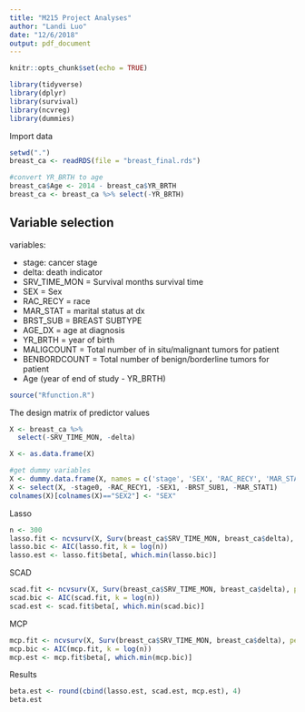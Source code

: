 ```yaml
---
title: "M215 Project Analyses"
author: "Landi Luo"
date: "12/6/2018"
output: pdf_document
---
```


```r
knitr::opts_chunk$set(echo = TRUE)
```

```r
library(tidyverse)
library(dplyr)
library(survival)
library(ncvreg)
library(dummies)

```

Import data
```r
setwd(".")
breast_ca <- readRDS(file = "breast_final.rds")
```

```r
#convert YR_BRTH to age
breast_ca$Age <- 2014 - breast_ca$YR_BRTH
breast_ca <- breast_ca %>% select(-YR_BRTH)
```
## Variable selection

variables:

- stage: cancer stage
- delta: death indicator
- SRV_TIME_MON = Survival months survival time
- SEX = Sex
- RAC_RECY = race
- MAR_STAT = marital status at dx
- BRST_SUB = BREAST SUBTYPE
- AGE_DX = age at diagnosis
- YR_BRTH = year of birth
- MALIGCOUNT = Total number of in situ/malignant tumors for patient       
- BENBORDCOUNT = Total number of benign/borderline tumors for patient
- Age (year of end of study - YR_BRTH)

```r
source("Rfunction.R")
```

The design matrix of predictor values
```r
X <- breast_ca %>% 
  select(-SRV_TIME_MON, -delta)

X <- as.data.frame(X)

#get dummy variables
X <- dummy.data.frame(X, names = c('stage', 'SEX', 'RAC_RECY', 'MAR_STAT', 'BRST_SUB'))
X <- select(X, -stage0, -RAC_RECY1, -SEX1, -BRST_SUB1, -MAR_STAT1)
colnames(X)[colnames(X)=="SEX2"] <- "SEX"
```

Lasso
```r
n <- 300
lasso.fit <- ncvsurv(X, Surv(breast_ca$SRV_TIME_MON, breast_ca$delta), penalty = "lasso", nlambda = 25)
lasso.bic <- AIC(lasso.fit, k = log(n))
lasso.est <- lasso.fit$beta[, which.min(lasso.bic)]

```

SCAD
```r
scad.fit <- ncvsurv(X, Surv(breast_ca$SRV_TIME_MON, breast_ca$delta), penalty = "SCAD", nlambda = 25) 
scad.bic <- AIC(scad.fit, k = log(n))
scad.est <- scad.fit$beta[, which.min(scad.bic)]
```

MCP
```r
mcp.fit <- ncvsurv(X, Surv(breast_ca$SRV_TIME_MON, breast_ca$delta), penalty = "MCP", nlambda = 25)
mcp.bic <- AIC(mcp.fit, k = log(n))
mcp.est <- mcp.fit$beta[, which.min(mcp.bic)]
```

Results
```r
beta.est <- round(cbind(lasso.est, scad.est, mcp.est), 4)
beta.est
```